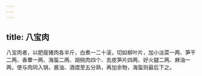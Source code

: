 ```yaml
---
---
---
```

title: 八宝肉
---



八宝肉者，以肥瘦猪肉各半斤，白煮一二十滚，切如柳叶片，加小淡菜一两、笋干二两、香蕈一两、海蜇二两、胡桃肉四个、去皮笋片四两、好火腿二两、麻油一两，使与肉同入锅，酱油、酒煨至五分熟，再加余物，海蜇则最后下之。